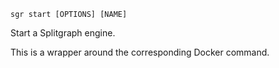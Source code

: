 
```sgr start [OPTIONS] [NAME]```

Start a Splitgraph engine.

This is a wrapper around the corresponding Docker command.
